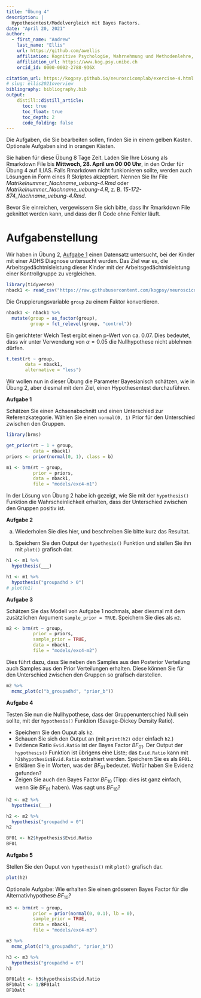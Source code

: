 ```yaml
---
title: "Übung 4"
description: |
  Hypothesentest/Modelvergleich mit Bayes Factors.
date: "April 20, 2021"
author:
  - first_name: "Andrew"
    last_name: "Ellis"
    url: https://github.com/awellis
    affiliation: Kognitive Psychologie, Wahrnehmung und Methodenlehre, Universität Bern 
    affiliation_url: https://www.kog.psy.unibe.ch
    orcid_id: 0000-0002-2788-936X

citation_url: https://kogpsy.github.io/neuroscicomplab/exercise-4.html
# slug: ellis2021overview
bibliography: bibliography.bib
output: 
    distill::distill_article:
      toc: true
      toc_float: true
      toc_depth: 2
      code_folding: false
---
```



:::exercise

Die Aufgaben, die Sie bearbeiten sollen, finden Sie in einem gelben Kasten. Optionale Aufgaben sind in orangen Kästen.

Sie haben für diese Übung 8 Tage Zeit. Laden Sie Ihre Lösung als Rmarkdown File bis **Mittwoch, 28. April um 00:00 Uhr**, in den Order für Übung 4 auf ILIAS. Falls Rmarkdown nicht funkionieren sollte, werden auch Lösungen in Form eines R Skriptes akzeptiert. Nennen Sie Ihr File *Matrikelnummer_Nachname_uebung-4.Rmd* oder *Matrikelnummer_Nachname_uebung-4.R*, z. B. *15-172-874_Nachname_uebung-4.Rmd*.

Bevor Sie einreichen, vergewissern Sie sich bitte, dass Ihr Rmarkdown File geknittet werden kann, und dass der R Code ohne Fehler läuft.
:::





# Aufgabenstellung

Wir haben in Übung 2, [Aufgabe 1](https://kogpsy.github.io/neuroscicomplab/solution-2.html#aufgabe-1) einen Datensatz untersucht, bei der Kinder mit einer ADHS Diagnose untersucht wurden. Das Ziel war es, die Arbeitsgedächtnisleistung dieser Kinder mit der Arbeitsgedächtnisleistung einer Kontrollgruppe zu vergleichen.


```r
library(tidyverse)
nback1 <- read_csv("https://raw.githubusercontent.com/kogpsy/neuroscicomplab/main/data/adhd-nback.csv")
```

Die Gruppierungsvariable `group` zu einem Faktor konvertieren.


```r
nback1 <- nback1 %>% 
  mutate(group = as_factor(group),
         group = fct_relevel(group, "control"))
```

Ein gerichteter Welch Test ergibt einen p-Wert von ca. 0.07. Dies bedeutet, dass wir unter Verwendung von $\alpha = 0.05$ die Nullhypothese nicht ablehnen dürfen.

```r
t.test(rt ~ group,
       data = nback1,
       alternative = "less")
```

Wir wollen nun in dieser Übung die Parameter Bayesianisch schätzen, wie in Übung 2, aber diesmal mit dem Ziel, einen Hypothesentest durchzuführen.


:::exercise
**Aufgabe 1**

Schätzen Sie einen Achsenabschnitt und einen Unterschied zur Referenzkategorie. Wählen Sie einen `normal(0, 1)` Prior für den Unterschied zwischen den Gruppen.
:::

```r
library(brms)

get_prior(rt ~ 1 + group,
          data = nback1)
priors <- prior(normal(0, 1), class = b)
```

```r
m1 <- brm(rt ~ group,
          prior = priors,
          data = nback1,
          file = "models/exc4-m1")
```




In der Lösung von Übung 2 habe ich gezeigt, wie Sie mit der `hypothesis()` Funktion die Wahrscheinlichkeit erhalten, dass der Unterschied zwischen den Gruppen positiv ist.


:::exercise
**Aufgabe 2**

a) Wiederholen Sie dies hier, und beschreiben Sie bitte kurz das Resultat.

b) Speichern Sie den Output der `hypothesis()` Funktion und stellen Sie ihn mit `plot()` grafisch dar.
:::



```r
h1 <- m1 %>% 
  hypothesis(___)
```



```r
h1 <- m1 %>% 
  hypothesis("groupadhd > 0")
# plot(h1)
```

:::exercise
**Aufgabe 3**

Schätzen Sie das Modell von Aufgabe 1 nochmals, aber diesmal mit dem zusätzlichen Argument `sample_prior = TRUE`. Speichern Sie dies als `m2`.
:::


```r
m2 <- brm(rt ~ group,
          prior = priors,
          sample_prior = TRUE,
          data = nback1,
          file = "models/exc4-m2")
```


Dies führt dazu, dass Sie neben den Samples aus den Posterior Verteilung auch Samples aus den Prior Verteilungen erhalten. Diese können Sie für den Unterschied zwischen den Gruppen so grafisch darstellen.

```r
m2 %>% 
  mcmc_plot(c("b_groupadhd", "prior_b"))
```

:::exercise
**Aufgabe 4**

Testen Sie nun die Nullhypothese, dass der Gruppenunterschied Null sein sollte, mit der `hypothesis()` Funktion (Savage-Dickey Density Ratio). 

- Speichern Sie den Ouput als `h2`.
- Schauen Sie sich den Output an (mit `print(h2)` oder einfach `h2`.)
- Evidence Ratio `Evid.Ratio` ist der Bayes Factor $BF_{01}$. Der Output der `hypothesis()` Funktion ist übrigens eine Liste; das `Evid.Ratio` kann mit `h2$hypothesis$Evid.Ratio` extrahiert werden. Speichern Sie es als `BF01`.
- Erklären Sie in Worten, was der $BF_{01}$ bedeutet. Wofür haben Sie Evidenz gefunden?
- Zeigen Sie auch den Bayes Factor $BF_{10}$ (Tipp: dies ist ganz einfach, wenn Sie $BF_{01}$ haben). Was sagt uns $BF_{10}$?
:::

```r
h2 <- m2 %>% 
  hypothesis(___)
```

```r
h2 <- m2 %>% 
  hypothesis("groupadhd = 0")
h2
```

```r
BF01 <- h2$hypothesis$Evid.Ratio
BF01
```


:::exercise
**Aufgabe 5**

Stellen Sie den Ouput von `hypothesis()` mit `plot()` grafisch dar.
:::


```r
plot(h2)
```


:::puzzle
Optionale Aufgabe: Wie erhalten Sie einen grösseren Bayes Factor für die Alternativhypothese $BF_{10}$?
:::

```r
m3 <- brm(rt ~ group,
          prior = prior(normal(0, 0.1), lb = 0),
          sample_prior = TRUE,
          data = nback1,
          file = "models/exc4-m3")
```

```r
m3 %>% 
  mcmc_plot(c("b_groupadhd", "prior_b"))
```

```r
h3 <- m3 %>% 
  hypothesis("groupadhd = 0")
h3
```
```r
BF01alt <- h3$hypothesis$Evid.Ratio
BF10alt <- 1/BF01alt
BF10alt
```

